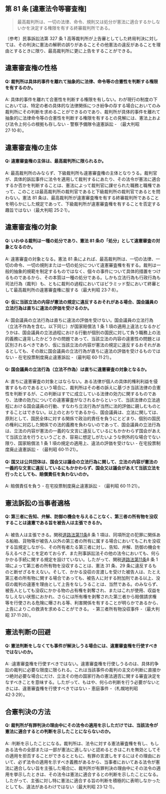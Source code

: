 ## 第 81 条 [違憲法令等審査権]

> 最高裁判所は、一切の法律、命令、規則又は処分が憲法に適合するかしないかを決定する権限を有する終審裁判所である。

〔参考〕民事訴訟法第 327 条 1 高等裁判所が上告審としてした終局判決に対しては、その判決に憲法の解釈の誤りがあることその他憲法の違反があることを理由とするときに限り、最高裁判所に更に上告をすることができる。

## 違憲審査権の性格

#### Q: 裁判所は具体的事件を離れて抽象的に法律、命令等の合憲性を判断する権限を有するのか。

A: 具体的事件を離れて合憲性を判断する権限を有しない。わが現行の制度の下においては、特定の者の具体的な法律関係につき紛争の存する場合においてのみ裁判所にその判断を求めることができるのであり、裁判所が具体的事件を離れて抽象的に法律命令等の合憲性を判断する権限を有するとの見解には、憲法上および法令上何らの根拠も存しない - 警察予備隊令違憲訴訟 - （最大判昭 27·10·8）。

## 違憲審査権の主体

#### Q: 違憲審査権の主体は、最高裁判所に限られるか。

A: 最高裁判所のみならず、下級裁判所も違憲審査権の主体となりうる。裁判官が、具体的訴訟事件に法令を適用して裁判するにあたり、その法令が憲法に適合するか否かを判断することは、憲法によって裁判官に課せられた職務と職権であって、このことは最高裁判所の裁判官であると下級裁判所の裁判官であるとを問わない。憲法 81 条は、最高裁判所が違憲審査権を有する終審裁判所であることを明らかにした規定であって、下級裁判所が違憲審査権を有することを否定する趣旨ではない（最大判昭 25·2·1）。

## 違憲審査権の対象

#### Q: いわゆる裁判は一種の処分であり、憲法 81 条の「処分」として違憲審査の対象となるのか。

A: 違憲審査の対象となる。憲法 81 条によれば、最高裁判所は、一切の法律、一切の命令、一切の規則または一切の処分について違憲審査権を有する。裁判は一般的抽象的規範を制定するものではなく、個々の事件について具体的措置をつけるものであるから、その本質は一種の処分である。しかも立法行為も行政行為も司法行為（裁判）も、ともに裁判の過程においてはピラミッド型において終審として最高裁判所の違憲審査権に服する（最大判昭 23·7·8）。

#### Q: 仮に当該立法の内容が憲法の規定に違反するおそれがある場合、国会議員の立法行為は直ちに違法の評価を受けるのか。

A: 国会議員の立法行為は直ちに違法の評価を受けない。国会議員の立法行為（立法不作為を含む。以下同じ）が国家賠償法 1 条 1 項の適用上違法となるかどうかは、国会議員の立法過程における行動が個別の国民に対して負う職務上の法的義務に違背したかどうかの問題であって、当該立法の内容の違憲性の問題とは区別されるべきであり、仮に当該立法の内容が憲法の規定に違反するおそれがあるとしても、その故に国会議員の立法行為が直ちに違法の評価を受けるものではない - 在宅投票制度廃止違憲訴訟 -（最判昭 60·11·21）。

#### Q: 国会議員の立法行為（立法不作為）は直ちに違憲審査の対象となるか。

A: 直ちに違憲審査の対象とはならない。ある法律が個人の具体的権利利益を侵害するものであるという場合に、裁判所はその者の訴えに基づき当該法律の合憲性を判断するが、この判断はすでに成立している法律の効力に関するものであり、法律の効力についての違憲審査がなされるからといって、当該法律の立法過程における国会議員の行動、すなわち立法行為が当然に法的評価に親しむものとすることはできない。以上のとおりであるから、国会議員は、立法に関しては、原則として、国民全体に対する関係で政治的責任を負うにとどまり、個別の国民の権利に対応した関係での法的義務を負わないのであって、国会議員の立法行為は、立法の内容が憲法の一義的な文言に違反しているにもかかわらず国会があえて当該立法を行うというごとき、容易に想定しがたいような例外的な場合でない限り、国家賠償法 1 条 1 項の規定の適用上、違法の評価を受けない - 在宅投票制度廃止違憲訴訟 - （最判昭 60·11·21）。

#### Q: 国又は公共団体は、国会又は議会の立法行為に関して、立法の内容が憲法の一義的な文言に違反しているにもかかわらず、国会又は議会があえて当該立法を行ったとしても、賠償責任を負わないのか。

A: 賠償責任を負う - 在宅投票制度廃止違憲訴訟 - （最判昭 60·11·21）。

## 憲法訴訟の当事者適格

#### Q: 第三者に告知、弁解、防御の機会を与えることなく、第三者の所有物を没収することは違憲である旨を被告人は主張できるか。

A: 被告人は主張できる。関税[道路法第11条](https://elaws.e-gov.go.jp/document?lawid=327AC1000000180#Mp-At_11)8 条 1 項は、同項所定の犯罪に関係ある船舶、貨物等が被告人以外の第三者の所有に属する場合においてもこれを没収する旨規定しながら、その所有者たる第三者に対し、告知、弁解、防御の機会を与えるべきことを定めておらず、また刑事訴訟法その他の法令においても、何らかかる手続に関する規定を設けていない。したがって、関税[道路法第11条](https://elaws.e-gov.go.jp/document?lawid=327AC1000000180#Mp-At_11)8 条 1 項によって第三者の所有物を没収することは、憲法 31 条、29 条に違反するものと断ぜざるをえない。そして、かかる没収の言渡しを受けた被告人は、たとえ第三者の所有物に関する場合であっても、被告人に対する附加刑である以上、没収の裁判の違憲を理由として上告をなしうることは、当然である。のみならず、被告人としても没収にかかる物の占有権を剥奪され、またはこれが使用、収益をなしえない状態におかれ、さらには所有権を剥奪された第三者から賠償請求権等を行使される危険に曝される等、利害関係を有することが明らかであるから、上告によりこの救済を求めることができる。 - 第三者所有物没収事件 -（最大判昭 37·11·28）。

## 憲法判断の回避

#### Q: 憲法判断をしなくても事件が解決しうる場合には、違憲審査権を行使すべきではないのか。

A: :違憲審査権を行使すべきではない。違憲審査権を行使しうるのは、具体的争訟の裁判に必要な限度に限られる。これは当該事件の裁判の主文の判断に直接かつ絶対必要な場合にだけ、立法その他の国家行為の憲法適否に関する審査決定をなすべきことを意味する。したがって、もはや、何らの判断を行う必要がないときには、違憲審査権を行使すべきではない - 恵庭事件 -（札幌地判昭 42·3·29）。

## 合憲判決の方法

#### Q: 裁判所が有罪判決の理由中にその法令の適用を示しただけでは、当該法令が憲法に適合するとの判断を示したことにならないのか。

A: :判断を示したことになる。裁判所は、法令に対する憲法審査権を有し、もしある法令の全部または一部が憲法に適しないと認めるときはこれを無効としてその適用を拒否することができるとともに、有罪の言渡しをするにはその理由において、必ず法令の適用を示すべき義務があるから、当事者においてある法令が憲法に適合しない旨を主張した場合に、裁判所が有罪判決の理由中にその法令の適用を挙示したときは、その法令は憲法に適合するとの判断を示したことになる。したがって、主張に対し特に憲法に適合する旨の判断を積極的に表明しなかったとしても、違法があるわけではない（最大判昭 23·12·1）。
